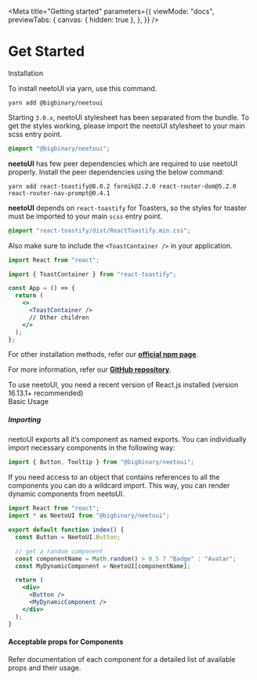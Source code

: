 

<Meta
  title="Getting started"
  parameters={{
    viewMode: "docs",
    previewTabs: {
      canvas: { hidden: true },
    },
  }}
/>

<style>{`

`}</style>

# Get Started

<div className="subheading">Installation</div>

To install neetoUI via yarn, use this command.

<div className="sbdocs-install-code">

```
yarn add @bigbinary/neetoui
```

</div>

Starting `3.0.x`, neetoUI stylesheet has been separated from the bundle. To get the styles working, please import the neetoUI stylesheet to your main scss entry point.


```css
@import "@bigbinary/neetoui";
```

**neetoUI** has few peer dependencies which are required to use neetoUI properly. Install the peer dependencies using the below command:

<div className="sbdocs-install-code">

```
yarn add react-toastify@8.0.2 formik@2.2.0 react-router-dom@5.2.0 react-router-nav-prompt@0.4.1
```
</div>

**neetoUI** depends on `react-toastify` for Toasters, so the styles for toaster must be imported to your main `scss` entry point.

```css
@import "react-toastify/dist/ReactToastify.min.css";
```

Also make sure to include the `<ToastContainer />` in your application.

```jsx
import React from "react";

import { ToastContainer } from "react-toastify";

const App = () => {
  return (
    <>
      <ToastContainer />
      // Other children
    </>
  );
};
```

For other installation methods, refer our [**official npm page**](https://www.npmjs.com/package/@bigbinary/neetoui).

For more information, refer our [**GitHub repository**](https://github.com/bigbinary/neeto-ui).

<div className="tip-wrapper">
  <span className="tip">
    To use neetoUI, you need a recent version of React.js installed (version
    16.13.1+ recommended)
  </span>
</div>

<div className="subheading">Basic Usage</div>

##### Importing

neetoUI exports all it’s component as named exports. You can individually import necessary components in the following way:

```jsx
import { Button, Tooltip } from "@bigbinary/neetoui";
```

If you need access to an object that contains references to all the components you can do a wildcard import. This way, you can render dynamic components from neetoUI.

```jsx
import React from "react";
import * as NeetoUI from "@bigbinary/neetoui";

export default function index() {
  const Button = NeetoUI.Button;

  // get a random component
  const componentName = Math.random() > 0.5 ? "Badge" : "Avatar";
  const MyDynamicComponent = NeetoUI[componentName];

  return (
    <div>
      <Button />
      <MyDynamicComponent />
    </div>
  );
}
```

#### Acceptable props for Components

Refer documentation of each component for a detailed list of available props and their usage.
